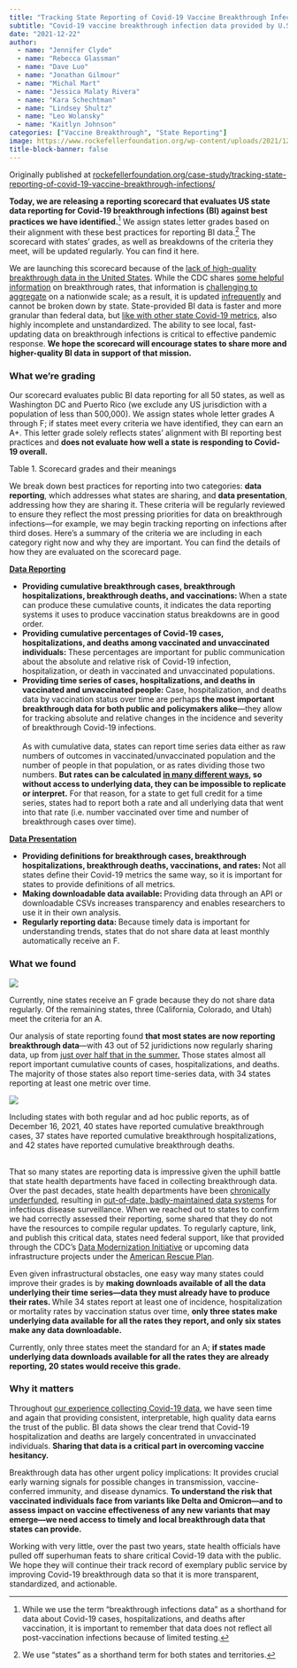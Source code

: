 ```yaml
---
title: "Tracking State Reporting of Covid-19 Vaccine Breakthrough Infections"
subtitle: "Covid-19 vaccine breakthrough infection data provided by U.S. jurisdictions is incomplete and unstandardized. We are releasing a reporting scorecard evaluating state data with the goal of improving data transparency and interpretability."
date: "2021-12-22"
author: 
  - name: "Jennifer Clyde"
  - name: "Rebecca Glassman"
  - name: "Dave Luo"
  - name: "Jonathan Gilmour"
  - name: "Michal Mart"
  - name: "Jessica Malaty Rivera"
  - name: "Kara Schechtman"
  - name: "Lindsey Shultz"
  - name: "Leo Wolansky"
  - name: "Kaitlyn Johnson"
categories: ["Vaccine Breakthrough", "State Reporting"]
image: https://www.rockefellerfoundation.org/wp-content/uploads/2021/12/btscorecard-viz1-final-1440@2x-1440x793.png
title-block-banner: false
---
```

::: {.callout-note}
Originally published at [rockefellerfoundation.org/case-study/tracking-state-reporting-of-covid-19-vaccine-breakthrough-infections/](https://www.rockefellerfoundation.org/case-study/tracking-state-reporting-of-covid-19-vaccine-breakthrough-infections/)

:::

**Today, we are releasing a reporting scorecard that evaluates US state data reporting for Covid-19 breakthrough infections (BI) against best practices we have identified.**^[While we use the term “breakthrough infections data” as a shorthand for data about Covid-19 cases, hospitalizations, and deaths after vaccination, it is important to remember that data does not reflect all post-vaccination infections because of limited testing.] We assign states letter grades based on their alignment with these best practices for reporting BI data.^[We use “states” as a shorthand term for both states and territories.] The scorecard with states’ grades, as well as breakdowns of the criteria they meet, will be updated regularly. You can find it here.

We are launching this scorecard because of the [lack of high-quality breakthrough data in the United States](https://www.rockefellerfoundation.org/blog/the-critical-challenge-of-tracking-breakthrough-infections-and-why-we-still-need-better-data-standards/). While the CDC shares [some helpful information](https://covid.cdc.gov/covid-data-tracker/#rates-by-vaccine-status) on breakthrough rates, that information is [challenging to aggregate](https://coronavirus.jhu.edu/pandemic-data-initiative/data-outlook/states-and-cdc-improve-breakthrough-and-booster-data-reporting) on a nationwide scale; as a result, it is updated [infrequently](https://www.medpagetoday.com/special-reports/exclusives/95591) and cannot be broken down by state. State-provided BI data is faster and more granular than federal data, but [like with other state Covid-19 metrics,](https://covidtracking.com/analysis-updates/three-covid-19-data-problems/) also highly incomplete and unstandardized. The ability to see local, fast-updating data on breakthrough infections is critical to effective pandemic response. **We hope the scorecard will encourage states to share more and higher-quality BI data in support of that mission.**


### What we’re grading

Our scorecard evaluates public BI data reporting for all 50 states, as well as Washington DC and Puerto Rico (we exclude any US jurisdiction with a population of less than 500,000). We assign states whole letter grades A through F; if states meet every criteria we have identified, they can earn an A+. This letter grade solely reflects states’ alignment with BI reporting best practices and **does not evaluate how well a state is responding to Covid-19 overall.**

::: {#tbl-1 .column-page-right}

<div class="flourish-embed flourish-table" data-src="visualisation/8189679?900894"><script src="https://public.flourish.studio/resources/embed.js"></script></div>

[Table 1. Scorecard grades and their meanings]{.figure-caption}

:::

We break down best practices for reporting into two categories: **data reporting**, which addresses what states are sharing, and **data presentation**, addressing how they are sharing it. These criteria will be regularly reviewed to ensure they reflect the most pressing priorities for data on breakthrough infections—for example, we may begin tracking reporting on infections after third doses. Here’s a summary of the criteria we are including in each category right now and why they are important. You can find the details of how they are evaluated on the scorecard page.

**<span style="text-decoration:underline;">Data Reporting</span>**



* **Providing cumulative breakthrough cases, breakthrough hospitalizations, breakthrough deaths, and vaccinations: **When a state can produce these cumulative counts, it indicates the data reporting systems it uses to produce vaccination status breakdowns are in good order.
* **Providing cumulative percentages of Covid-19 cases, hospitalizations, and deaths among vaccinated and unvaccinated individuals: **These percentages are important for public communication about the absolute and relative risk of Covid-19 infection, hospitalization, or death in vaccinated and unvaccinated populations. 
* **Providing time series of cases, hospitalizations, and deaths in vaccinated and unvaccinated people: **Case, hospitalization, and deaths data by vaccination status over time are perhaps **the most important breakthrough data for both public and policymakers alike**—they allow for tracking absolute and relative changes in the incidence and severity of breakthrough Covid-19 infections. \
 \
As with cumulative data, states can report time series data either as raw numbers of outcomes in vaccinated/unvaccinated population and the number of people in that population, or as rates dividing those two numbers. **But rates can be calculated [in many different ways](https://www.nlm.nih.gov/nichsr/stats_tutorial/section2/mod5_age.html), so without access to underlying data, they can be impossible to replicate or interpret.** For that reason, for a state to get full credit for a time series, states had to report both a rate and all underlying data that went into that rate (i.e. number vaccinated over time and number of breakthrough cases over time). 

**<span style="text-decoration:underline;">Data Presentation</span>**



* **Providing definitions for breakthrough cases, breakthrough hospitalizations, breakthrough deaths, vaccinations, and rates: **Not all states define their Covid-19 metrics the same way, so it is important for states to provide definitions of all metrics.
* **Making downloadable data available: **Providing data through an API or downloadable CSVs increases transparency and enables researchers to use it in their own analysis.
* **Regularly reporting data: **Because timely data is important for understanding trends, states that do not share data at least monthly automatically receive an F.


### What we found

::: {#fig-1 .column-page-right}

![](btscorecard-viz1-final-1440@2x-1440x793.png){fig-alt="Stacked bar chart showing all US states by score category from A to F."}

Currently, nine states receive an F grade because they do not share data regularly. Of the remaining states, three (California, Colorado, and Utah) meet the criteria for an A.

:::

Our analysis of state reporting found **that most states are now reporting breakthrough data**—with 43 out of 52 juridictions now regularly sharing data, up from [just over half that in the summer.](https://www.google.com/url?q=https://www.kff.org/policy-watch/covid-19-vaccine-breakthrough-cases-data-from-the-states/&sa=D&source=docs&ust=1639640438444000&usg=AOvVaw2F1m_Wd2i1HqbFibMMOTp9) Those states almost all report important cumulative counts of cases, hospitalizations, and deaths. The majority of those states also report time-series data, with 34 states reporting at least one metric over time.


::: {#fig-2 .column-page-right}

![](btscorecard-viz2-final-1440@2x-1440x793.png){fig-alt="3 hexmaps showing which US states report breakthough cases, breakthrough hospitalizations, or breakthrough deaths."}

Including states with both regular and ad hoc public reports, as of December 16, 2021, 40 states have reported cumulative breakthrough cases, 37 states have reported cumulative breakthrough hospitalizations, and 42 states have reported cumulative breakthrough deaths.
:::

 \
That so many states are reporting data is impressive given the uphill battle that state health departments have faced in collecting breakthrough data. Over the past decades, state health departments have been [chronically underfunded](https://khn.org/news/tag/underfunded-and-under-threat/), resulting in [out-of-date, badly-maintained data systems](https://debeaumont.org/wp-content/uploads/2019/09/DSI-White-Paper_v15-Spreads.pdf) for infectious disease surveillance. When we reached out to states to confirm we had correctly assessed their reporting, some shared that they do not have the resources to compile regular updates. To regularly capture, link, and publish this critical data, states need federal support, like that provided through the CDC’s [Data Modernization Initiative](https://www.cdc.gov/surveillance/data-modernization/index.html) or upcoming data infrastructure projects under the [American Rescue Plan](https://www.whitehouse.gov/briefing-room/statements-releases/2021/05/13/fact-sheet-biden-harris-administration-to-invest-7-billion-from-american-rescue-plan-to-hire-and-train-public-health-workers-in-response-to-covid-19/).

Even given infrastructural obstacles, one easy way many states could improve their grades is by **making downloads available of all the data underlying their time series—data they must already have to produce their rates. **While 34 states report at least one of incidence, hospitalization or mortality rates by vaccination status over time, **only three states make underlying data available for all the rates they report, and only six states make any data downloadable. **

Currently, only three states meet the standard for an A; **if states made underlying data downloads available for all the rates they are already reporting, 20 states would receive this grade.**


### Why it matters

Throughout [our experience collecting Covid-19 data](https://www.rockefellerfoundation.org/news/the-rockefeller-foundations-pandemic-prevention-institute-announces-collaboration-with-the-pandemic-tracking-collective/), we have seen time and again that providing consistent, interpretable, high quality data earns the trust of the public. BI data shows the clear trend that Covid-19 hospitalization and deaths are largely concentrated in unvaccinated individuals. **Sharing that data is a critical part in overcoming vaccine hesitancy.**

Breakthrough data has other urgent policy implications: It provides crucial early warning signals for possible changes in transmission, vaccine-conferred immunity, and disease dynamics. **To understand the risk that vaccinated individuals face from variants like Delta and Omicron—and to assess impact on vaccine effectiveness of any new variants that may emerge—we need access to timely and local breakthrough data that states can provide.**

Working with very little, over the past two years, state health officials have pulled off superhuman feats to share critical Covid-19 data with the public. We hope they will continue their track record of exemplary public service by improving Covid-19 breakthrough data so that it is more transparent, standardized, and actionable.
